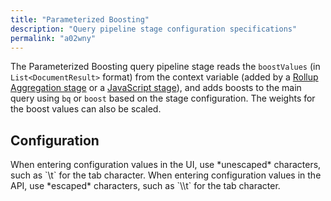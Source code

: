 ```yaml
---
title: "Parameterized Boosting"
description: "Query pipeline stage configuration specifications"
permalink: "a02wny"
---
```


The Parameterized Boosting query pipeline stage reads the `boostValues` (in `List<DocumentResult>` format) from the context variable (added by a [Rollup Aggregation stage](/managed-fusion/5.9/mz3o72/rollup-aggregation) or a [JavaScript stage](/managed-fusion/5.9/56khq2/java-script-stage)), and adds boosts to the main query using `bq` or `boost` based on the stage configuration. The weights for the boost values can also be scaled.

## Configuration

<Tip>
When entering configuration values in the UI, use *unescaped* characters, such as `\t` for the tab character. When entering configuration values in the API, use *escaped* characters, such as `\\t` for the tab character.
</Tip>


<SchemaParamFields schema={schema}/>